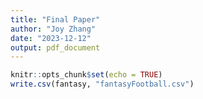 ```yaml
---
title: "Final Paper"
author: "Joy Zhang"
date: "2023-12-12"
output: pdf_document
---
```


```r
knitr::opts_chunk$set(echo = TRUE)
write.csv(fantasy, "fantasyFootball.csv")

```


